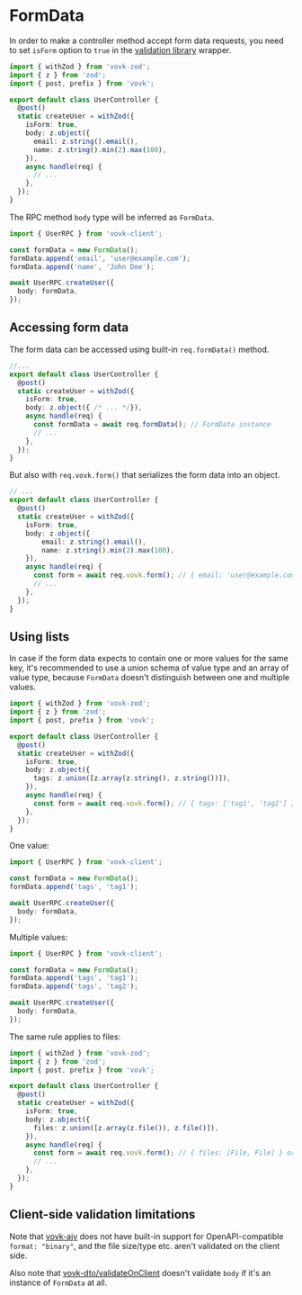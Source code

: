 # FormData

In order to make a controller method accept form data requests, you need to set `isForm` option to `true` in the [validation library](/validation) wrapper.

```ts {8}
import { withZod } from 'vovk-zod';
import { z } from 'zod';
import { post, prefix } from 'vovk';

export default class UserController {
  @post()
  static createUser = withZod({
    isForm: true,
    body: z.object({
      email: z.string().email(),
      name: z.string().min(2).max(100),
    }),
    async handle(req) {
      // ...
    },
  });
}
```

The RPC method `body` type will be inferred as `FormData`.

```ts
import { UserRPC } from 'vovk-client';

const formData = new FormData();
formData.append('email', 'user@example.com');
formData.append('name', 'John Doe');

await UserRPC.createUser({
  body: formData,
});
```

## Accessing form data

The form data can be accessed using built-in `req.formData()` method.

```ts {8}
//...
export default class UserController {
  @post()
  static createUser = withZod({
    isForm: true,
    body: z.object({ /* ... */}),
    async handle(req) {
      const formData = await req.formData(); // FormData instance
      // ...
    },
  });
}
```

But also with `req.vovk.form()` that serializes the form data into an object.

```ts {11}
// ...
export default class UserController {
  @post()
  static createUser = withZod({
    isForm: true,
    body: z.object({
        email: z.string().email(),
        name: z.string().min(2).max(100),
    }),
    async handle(req) {
      const form = await req.vovk.form(); // { email: 'user@example.com', name: 'John Doe' }
      // ...
    },
  });
}
```

## Using lists

In case if the form data expects to contain one or more values for the same key, it's recommended to use a union schema of value type and an array of value type, because `FormData` doesn't distinguish between one and multiple values.

```ts {10}
import { withZod } from 'vovk-zod';
import { z } from 'zod';
import { post, prefix } from 'vovk';

export default class UserController {
  @post()
  static createUser = withZod({
    isForm: true,
    body: z.object({
      tags: z.union([z.array(z.string(), z.string())]),
    }),
    async handle(req) {
      const form = await req.vovk.form(); // { tags: ['tag1', 'tag2'] } or { tags: 'tag1' }
    },
  });
}
```

One value:

```ts
import { UserRPC } from 'vovk-client';

const formData = new FormData();
formData.append('tags', 'tag1');

await UserRPC.createUser({
  body: formData,
});
```

Multiple values:

```ts
import { UserRPC } from 'vovk-client';

const formData = new FormData();
formData.append('tags', 'tag1');
formData.append('tags', 'tag2');

await UserRPC.createUser({
  body: formData,
});
```

The same rule applies to files:

```ts {10}
import { withZod } from 'vovk-zod';
import { z } from 'zod';
import { post, prefix } from 'vovk';

export default class UserController {
  @post()
  static createUser = withZod({
    isForm: true,
    body: z.object({
      files: z.union([z.array(z.file()), z.file()]),
    }),
    async handle(req) {
      const form = await req.vovk.form(); // { files: [File, File] } or { files: File }
      // ...
    },
  });
}
```

## Client-side validation limitations

Note that [vovk-ajv](/validation/client) does not have built-in support for OpenAPI-compatible `format: "binary"`, and the file size/type etc. aren't validated on the client side.

Also note that [vovk-dto/validateOnClient](/validation/dto) doesn't validate `body` if it's an instance of `FormData` at all.
